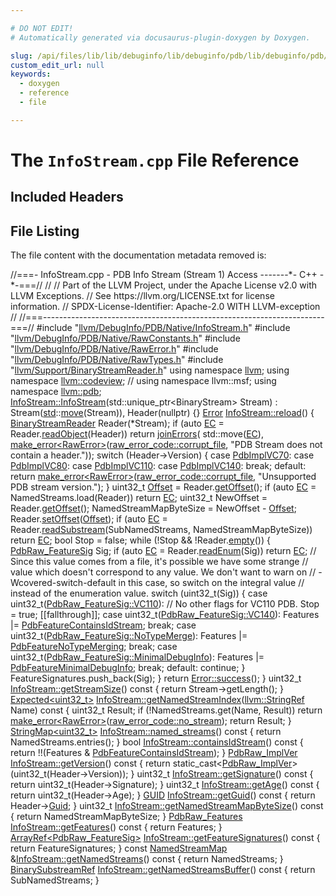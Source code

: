 ```yaml
---

# DO NOT EDIT!
# Automatically generated via docusaurus-plugin-doxygen by Doxygen.

slug: /api/files/lib/lib/debuginfo/lib/debuginfo/pdb/lib/debuginfo/pdb/native/infostream-cpp
custom_edit_url: null
keywords:
  - doxygen
  - reference
  - file

---
```





# The `InfoStream.cpp` File Reference

<DoxygenPage pluginConfig={pluginConfig}>



## Included Headers

<IncludesList>
<IncludesListItem
  filePath="llvm/DebugInfo/PDB/Native/InfoStream.h"
  permalink="/docs/api/files/include/include/llvm/include/llvm/debuginfo/include/llvm/debuginfo/pdb/include/llvm/debuginfo/pdb/native/infostream-h"
  isLocal="true" />
<IncludesListItem
  filePath="llvm/DebugInfo/PDB/Native/RawConstants.h"
  permalink="/docs/api/files/include/include/llvm/include/llvm/debuginfo/include/llvm/debuginfo/pdb/include/llvm/debuginfo/pdb/native/rawconstants-h"
  isLocal="true" />
<IncludesListItem
  filePath="llvm/DebugInfo/PDB/Native/RawError.h"
  permalink="/docs/api/files/include/include/llvm/include/llvm/debuginfo/include/llvm/debuginfo/pdb/include/llvm/debuginfo/pdb/native/rawerror-h"
  isLocal="true" />
<IncludesListItem
  filePath="llvm/DebugInfo/PDB/Native/RawTypes.h"
  permalink="/docs/api/files/include/include/llvm/include/llvm/debuginfo/include/llvm/debuginfo/pdb/include/llvm/debuginfo/pdb/native/rawtypes-h"
  isLocal="true" />
<IncludesListItem
  filePath="llvm/Support/BinaryStreamReader.h"
  permalink="/docs/api/files/include/include/llvm/include/llvm/support/binarystreamreader-h"
  isLocal="true" />
</IncludesList>


## File Listing

The file content with the documentation metadata removed is:

<ProgramListing>

<Link id="l00001" /><CodeLine lineNumber="1"><Highlight kind="comment">//===- InfoStream.cpp - PDB Info Stream (Stream 1) Access -------&#42;- C++ -&#42;-===//</Highlight><Highlight kind="normal"></Highlight></CodeLine>
<Link id="l00002" /><CodeLine lineNumber="2"><Highlight kind="normal"></Highlight><Highlight kind="comment">//</Highlight><Highlight kind="normal"></Highlight></CodeLine>
<Link id="l00003" /><CodeLine lineNumber="3"><Highlight kind="normal"></Highlight><Highlight kind="comment">// Part of the LLVM Project, under the Apache License v2.0 with LLVM Exceptions.</Highlight><Highlight kind="normal"></Highlight></CodeLine>
<Link id="l00004" /><CodeLine lineNumber="4"><Highlight kind="normal"></Highlight><Highlight kind="comment">// See https://llvm.org/LICENSE.txt for license information.</Highlight><Highlight kind="normal"></Highlight></CodeLine>
<Link id="l00005" /><CodeLine lineNumber="5"><Highlight kind="normal"></Highlight><Highlight kind="comment">// SPDX-License-Identifier: Apache-2.0 WITH LLVM-exception</Highlight><Highlight kind="normal"></Highlight></CodeLine>
<Link id="l00006" /><CodeLine lineNumber="6"><Highlight kind="normal"></Highlight><Highlight kind="comment">//</Highlight><Highlight kind="normal"></Highlight></CodeLine>
<Link id="l00007" /><CodeLine lineNumber="7"><Highlight kind="normal"></Highlight><Highlight kind="comment">//===----------------------------------------------------------------------===//</Highlight><Highlight kind="normal"></Highlight></CodeLine>
<Link id="l00008" /><CodeLine lineNumber="8"><Highlight kind="normal"></Highlight></CodeLine>
<Link id="l00009" /><CodeLine lineNumber="9"><Highlight kind="normal"></Highlight><Highlight kind="preprocessor">#include &quot;<a href="/docs/api/files/include/include/llvm/include/llvm/debuginfo/include/llvm/debuginfo/pdb/include/llvm/debuginfo/pdb/native/infostream-h">llvm/DebugInfo/PDB/Native/InfoStream.h</a>&quot;</Highlight><Highlight kind="normal"></Highlight></CodeLine>
<Link id="l00010" /><CodeLine lineNumber="10"><Highlight kind="normal"></Highlight><Highlight kind="preprocessor">#include &quot;<a href="/docs/api/files/include/include/llvm/include/llvm/debuginfo/include/llvm/debuginfo/pdb/include/llvm/debuginfo/pdb/native/rawconstants-h">llvm/DebugInfo/PDB/Native/RawConstants.h</a>&quot;</Highlight><Highlight kind="normal"></Highlight></CodeLine>
<Link id="l00011" /><CodeLine lineNumber="11"><Highlight kind="normal"></Highlight><Highlight kind="preprocessor">#include &quot;<a href="/docs/api/files/include/include/llvm/include/llvm/debuginfo/include/llvm/debuginfo/pdb/include/llvm/debuginfo/pdb/native/rawerror-h">llvm/DebugInfo/PDB/Native/RawError.h</a>&quot;</Highlight><Highlight kind="normal"></Highlight></CodeLine>
<Link id="l00012" /><CodeLine lineNumber="12"><Highlight kind="normal"></Highlight><Highlight kind="preprocessor">#include &quot;<a href="/docs/api/files/include/include/llvm/include/llvm/debuginfo/include/llvm/debuginfo/pdb/include/llvm/debuginfo/pdb/native/rawtypes-h">llvm/DebugInfo/PDB/Native/RawTypes.h</a>&quot;</Highlight><Highlight kind="normal"></Highlight></CodeLine>
<Link id="l00013" /><CodeLine lineNumber="13"><Highlight kind="normal"></Highlight><Highlight kind="preprocessor">#include &quot;<a href="/docs/api/files/include/include/llvm/include/llvm/support/binarystreamreader-h">llvm/Support/BinaryStreamReader.h</a>&quot;</Highlight><Highlight kind="normal"></Highlight></CodeLine>
<Link id="l00014" /><CodeLine lineNumber="14"><Highlight kind="normal"></Highlight></CodeLine>
<Link id="l00015" /><CodeLine lineNumber="15"><Highlight kind="normal"></Highlight><Highlight kind="keyword">using namespace </Highlight><Highlight kind="normal"><a href="/docs/api/namespaces/llvm">llvm</a>;</Highlight></CodeLine>
<Link id="l00016" /><CodeLine lineNumber="16"><Highlight kind="normal"></Highlight><Highlight kind="keyword">using namespace </Highlight><Highlight kind="normal"><a href="/docs/api/namespaces/llvm/codeview">llvm::codeview</a>;</Highlight></CodeLine>
<Link id="l00017" /><CodeLine lineNumber="17"><Highlight kind="normal"></Highlight><Highlight kind="comment">// using namespace llvm::msf;</Highlight><Highlight kind="normal"></Highlight></CodeLine>
<Link id="l00018" /><CodeLine lineNumber="18"><Highlight kind="normal"></Highlight><Highlight kind="keyword">using namespace </Highlight><Highlight kind="normal"><a href="/docs/api/namespaces/llvm/pdb">llvm::pdb</a>;</Highlight></CodeLine>
<Link id="l00019" /><CodeLine lineNumber="19"><Highlight kind="normal"></Highlight></CodeLine>
<Link id="l00020" /><CodeLine lineNumber="20" lineLink="/docs/api/classes/llvm/pdb/infostream/#aa7a8d2b43c9981cf2dfc6b0cb58de119"><Highlight kind="normal"><a href="/docs/api/classes/llvm/pdb/infostream/#aa7a8d2b43c9981cf2dfc6b0cb58de119">InfoStream::InfoStream</a>(std::unique&#95;ptr&lt;BinaryStream&gt; Stream)</Highlight></CodeLine>
<Link id="l00021" /><CodeLine lineNumber="21"><Highlight kind="normal">    : Stream(<a href="/docs/api/namespaces/std">std</a>::<a href="/docs/api/namespaces/llvm/#abfc9c7ecf70f66901e439f7c04ef3dbb">move</a>(Stream)), Header(nullptr) &#123;&#125;</Highlight></CodeLine>
<Link id="l00022" /><CodeLine lineNumber="22"><Highlight kind="normal"></Highlight></CodeLine>
<Link id="l00023" /><CodeLine lineNumber="23" lineLink="/docs/api/classes/llvm/pdb/infostream/#a8061dd23eb1daa95b6fca9bf53dad3a5"><Highlight kind="normal"><a href="/docs/api/classes/llvm/error">Error</a> <a href="/docs/api/classes/llvm/pdb/infostream/#a8061dd23eb1daa95b6fca9bf53dad3a5">InfoStream::reload</a>() &#123;</Highlight></CodeLine>
<Link id="l00024" /><CodeLine lineNumber="24"><Highlight kind="normal">  <a href="/docs/api/classes/llvm/binarystreamreader">BinaryStreamReader</a> Reader(&#42;Stream);</Highlight></CodeLine>
<Link id="l00025" /><CodeLine lineNumber="25"><Highlight kind="normal"></Highlight></CodeLine>
<Link id="l00026" /><CodeLine lineNumber="26"><Highlight kind="normal">  </Highlight><Highlight kind="keywordflow">if</Highlight><Highlight kind="normal"> (</Highlight><Highlight kind="keyword">auto</Highlight><Highlight kind="normal"> <a href="/docs/api/namespaces/llvm/codeview/#a2e1cbb0e2bd7a35ed99c31853dc45374a3fd6b696867d70225deda7868308679b">EC</a> = Reader.<a href="/docs/api/classes/llvm/binarystreamreader/#a07e25e055f92f545f94821c4a3cbded8">readObject</a>(Header))</Highlight></CodeLine>
<Link id="l00027" /><CodeLine lineNumber="27"><Highlight kind="normal">    </Highlight><Highlight kind="keywordflow">return</Highlight><Highlight kind="normal"> <a href="/docs/api/namespaces/llvm/#a71210b99d2ef87236d8505c1771a7ab1">joinErrors</a>(</Highlight></CodeLine>
<Link id="l00028" /><CodeLine lineNumber="28"><Highlight kind="normal">        std::move(<a href="/docs/api/namespaces/llvm/codeview/#a2e1cbb0e2bd7a35ed99c31853dc45374a3fd6b696867d70225deda7868308679b">EC</a>),</Highlight></CodeLine>
<Link id="l00029" /><CodeLine lineNumber="29"><Highlight kind="normal">        <a href="/docs/api/namespaces/llvm/#a9999bd897fc8a1648bd69b36fee2d357">make&#95;error&lt;RawError&gt;</a>(<a href="/docs/api/namespaces/llvm/pdb/#a573bcbbea76b4d72b33de1e392cc14aea8c4fdeb9f0256322a364cd1347a6ffd6">raw&#95;error&#95;code::corrupt&#95;file</a>,</Highlight></CodeLine>
<Link id="l00030" /><CodeLine lineNumber="30"><Highlight kind="normal">                             </Highlight><Highlight kind="stringliteral">&quot;PDB Stream does not contain a header.&quot;</Highlight><Highlight kind="normal">));</Highlight></CodeLine>
<Link id="l00031" /><CodeLine lineNumber="31"><Highlight kind="normal"></Highlight></CodeLine>
<Link id="l00032" /><CodeLine lineNumber="32"><Highlight kind="normal">  </Highlight><Highlight kind="keywordflow">switch</Highlight><Highlight kind="normal"> (Header-&gt;Version) &#123;</Highlight></CodeLine>
<Link id="l00033" /><CodeLine lineNumber="33"><Highlight kind="normal">  </Highlight><Highlight kind="keywordflow">case</Highlight><Highlight kind="normal"> <a href="/docs/api/namespaces/llvm/pdb/#ad17ec0f543b59c53c2661bea8c3b927ea0100542a7c938adb43d4b979331bbcb5">PdbImplVC70</a>:</Highlight></CodeLine>
<Link id="l00034" /><CodeLine lineNumber="34"><Highlight kind="normal">  </Highlight><Highlight kind="keywordflow">case</Highlight><Highlight kind="normal"> <a href="/docs/api/namespaces/llvm/pdb/#ad17ec0f543b59c53c2661bea8c3b927eae331f6be7b6e4078f194ae15dac03f51">PdbImplVC80</a>:</Highlight></CodeLine>
<Link id="l00035" /><CodeLine lineNumber="35"><Highlight kind="normal">  </Highlight><Highlight kind="keywordflow">case</Highlight><Highlight kind="normal"> <a href="/docs/api/namespaces/llvm/pdb/#ad17ec0f543b59c53c2661bea8c3b927eafcbe56d20b3e5fd6ca2844aba0ef00bb">PdbImplVC110</a>:</Highlight></CodeLine>
<Link id="l00036" /><CodeLine lineNumber="36"><Highlight kind="normal">  </Highlight><Highlight kind="keywordflow">case</Highlight><Highlight kind="normal"> <a href="/docs/api/namespaces/llvm/pdb/#ad17ec0f543b59c53c2661bea8c3b927eaa177009c6d59129a5c452042096ccf25">PdbImplVC140</a>:</Highlight></CodeLine>
<Link id="l00037" /><CodeLine lineNumber="37"><Highlight kind="normal">    </Highlight><Highlight kind="keywordflow">break</Highlight><Highlight kind="normal">;</Highlight></CodeLine>
<Link id="l00038" /><CodeLine lineNumber="38"><Highlight kind="normal">  </Highlight><Highlight kind="keywordflow">default</Highlight><Highlight kind="normal">:</Highlight></CodeLine>
<Link id="l00039" /><CodeLine lineNumber="39"><Highlight kind="normal">    </Highlight><Highlight kind="keywordflow">return</Highlight><Highlight kind="normal"> <a href="/docs/api/namespaces/llvm/#a9999bd897fc8a1648bd69b36fee2d357">make&#95;error&lt;RawError&gt;</a>(<a href="/docs/api/namespaces/llvm/pdb/#a573bcbbea76b4d72b33de1e392cc14aea8c4fdeb9f0256322a364cd1347a6ffd6">raw&#95;error&#95;code::corrupt&#95;file</a>,</Highlight></CodeLine>
<Link id="l00040" /><CodeLine lineNumber="40"><Highlight kind="normal">                                </Highlight><Highlight kind="stringliteral">&quot;Unsupported PDB stream version.&quot;</Highlight><Highlight kind="normal">);</Highlight></CodeLine>
<Link id="l00041" /><CodeLine lineNumber="41"><Highlight kind="normal">  &#125;</Highlight></CodeLine>
<Link id="l00042" /><CodeLine lineNumber="42"><Highlight kind="normal"></Highlight></CodeLine>
<Link id="l00043" /><CodeLine lineNumber="43"><Highlight kind="normal">  uint32&#95;t <a href="/docs/api/namespaces/llvm/pdb/#ac10322dc19a928c2dbb83ec9689dc23cadfd0a82c4bf37b1e90b690a22a20692e">Offset</a> = Reader.<a href="/docs/api/classes/llvm/binarystreamreader/#aa132a8414842bf6ee8325fb27fc531f1">getOffset</a>();</Highlight></CodeLine>
<Link id="l00044" /><CodeLine lineNumber="44"><Highlight kind="normal">  </Highlight><Highlight kind="keywordflow">if</Highlight><Highlight kind="normal"> (</Highlight><Highlight kind="keyword">auto</Highlight><Highlight kind="normal"> <a href="/docs/api/namespaces/llvm/codeview/#a2e1cbb0e2bd7a35ed99c31853dc45374a3fd6b696867d70225deda7868308679b">EC</a> = NamedStreams.load(Reader))</Highlight></CodeLine>
<Link id="l00045" /><CodeLine lineNumber="45"><Highlight kind="normal">    </Highlight><Highlight kind="keywordflow">return</Highlight><Highlight kind="normal"> <a href="/docs/api/namespaces/llvm/codeview/#a2e1cbb0e2bd7a35ed99c31853dc45374a3fd6b696867d70225deda7868308679b">EC</a>;</Highlight></CodeLine>
<Link id="l00046" /><CodeLine lineNumber="46"><Highlight kind="normal">  uint32&#95;t NewOffset = Reader.<a href="/docs/api/classes/llvm/binarystreamreader/#aa132a8414842bf6ee8325fb27fc531f1">getOffset</a>();</Highlight></CodeLine>
<Link id="l00047" /><CodeLine lineNumber="47"><Highlight kind="normal">  NamedStreamMapByteSize = NewOffset - <a href="/docs/api/namespaces/llvm/pdb/#ac10322dc19a928c2dbb83ec9689dc23cadfd0a82c4bf37b1e90b690a22a20692e">Offset</a>;</Highlight></CodeLine>
<Link id="l00048" /><CodeLine lineNumber="48"><Highlight kind="normal"></Highlight></CodeLine>
<Link id="l00049" /><CodeLine lineNumber="49"><Highlight kind="normal">  Reader.<a href="/docs/api/classes/llvm/binarystreamreader/#ab56b001a0bd245c9e73972be0ac5d593">setOffset</a>(<a href="/docs/api/namespaces/llvm/pdb/#ac10322dc19a928c2dbb83ec9689dc23cadfd0a82c4bf37b1e90b690a22a20692e">Offset</a>);</Highlight></CodeLine>
<Link id="l00050" /><CodeLine lineNumber="50"><Highlight kind="normal">  </Highlight><Highlight kind="keywordflow">if</Highlight><Highlight kind="normal"> (</Highlight><Highlight kind="keyword">auto</Highlight><Highlight kind="normal"> <a href="/docs/api/namespaces/llvm/codeview/#a2e1cbb0e2bd7a35ed99c31853dc45374a3fd6b696867d70225deda7868308679b">EC</a> = Reader.<a href="/docs/api/classes/llvm/binarystreamreader/#a520983e8f7f744a446b4b6501d6ccb03">readSubstream</a>(SubNamedStreams, NamedStreamMapByteSize))</Highlight></CodeLine>
<Link id="l00051" /><CodeLine lineNumber="51"><Highlight kind="normal">    </Highlight><Highlight kind="keywordflow">return</Highlight><Highlight kind="normal"> <a href="/docs/api/namespaces/llvm/codeview/#a2e1cbb0e2bd7a35ed99c31853dc45374a3fd6b696867d70225deda7868308679b">EC</a>;</Highlight></CodeLine>
<Link id="l00052" /><CodeLine lineNumber="52"><Highlight kind="normal"></Highlight></CodeLine>
<Link id="l00053" /><CodeLine lineNumber="53"><Highlight kind="normal">  </Highlight><Highlight kind="keywordtype">bool</Highlight><Highlight kind="normal"> Stop = </Highlight><Highlight kind="keyword">false</Highlight><Highlight kind="normal">;</Highlight></CodeLine>
<Link id="l00054" /><CodeLine lineNumber="54"><Highlight kind="normal">  </Highlight><Highlight kind="keywordflow">while</Highlight><Highlight kind="normal"> (!Stop &amp;&amp; !Reader.<a href="/docs/api/classes/llvm/binarystreamreader/#a85689faff97c850c60750cc7c365dba2">empty</a>()) &#123;</Highlight></CodeLine>
<Link id="l00055" /><CodeLine lineNumber="55"><Highlight kind="normal">    <a href="/docs/api/namespaces/llvm/pdb/#a86e0553e34d25c1eba47da3234b144f7">PdbRaw&#95;FeatureSig</a> Sig;</Highlight></CodeLine>
<Link id="l00056" /><CodeLine lineNumber="56"><Highlight kind="normal">    </Highlight><Highlight kind="keywordflow">if</Highlight><Highlight kind="normal"> (</Highlight><Highlight kind="keyword">auto</Highlight><Highlight kind="normal"> <a href="/docs/api/namespaces/llvm/codeview/#a2e1cbb0e2bd7a35ed99c31853dc45374a3fd6b696867d70225deda7868308679b">EC</a> = Reader.<a href="/docs/api/classes/llvm/binarystreamreader/#a6a4349bd091677944d67764f80b6fbe0">readEnum</a>(Sig))</Highlight></CodeLine>
<Link id="l00057" /><CodeLine lineNumber="57"><Highlight kind="normal">      </Highlight><Highlight kind="keywordflow">return</Highlight><Highlight kind="normal"> <a href="/docs/api/namespaces/llvm/codeview/#a2e1cbb0e2bd7a35ed99c31853dc45374a3fd6b696867d70225deda7868308679b">EC</a>;</Highlight></CodeLine>
<Link id="l00058" /><CodeLine lineNumber="58"><Highlight kind="normal">    </Highlight><Highlight kind="comment">// Since this value comes from a file, it&#39;s possible we have some strange</Highlight><Highlight kind="normal"></Highlight></CodeLine>
<Link id="l00059" /><CodeLine lineNumber="59"><Highlight kind="normal">    </Highlight><Highlight kind="comment">// value which doesn&#39;t correspond to any value.  We don&#39;t want to warn on</Highlight><Highlight kind="normal"></Highlight></CodeLine>
<Link id="l00060" /><CodeLine lineNumber="60"><Highlight kind="normal">    </Highlight><Highlight kind="comment">// -Wcovered-switch-default in this case, so switch on the integral value</Highlight><Highlight kind="normal"></Highlight></CodeLine>
<Link id="l00061" /><CodeLine lineNumber="61"><Highlight kind="normal">    </Highlight><Highlight kind="comment">// instead of the enumeration value.</Highlight><Highlight kind="normal"></Highlight></CodeLine>
<Link id="l00062" /><CodeLine lineNumber="62"><Highlight kind="normal">    </Highlight><Highlight kind="keywordflow">switch</Highlight><Highlight kind="normal"> (uint32&#95;t(Sig)) &#123;</Highlight></CodeLine>
<Link id="l00063" /><CodeLine lineNumber="63"><Highlight kind="normal">    </Highlight><Highlight kind="keywordflow">case</Highlight><Highlight kind="normal"> uint32&#95;t(<a href="/docs/api/namespaces/llvm/pdb/#a86e0553e34d25c1eba47da3234b144f7a8a67e6b6705f4a011838a8242242e35f">PdbRaw&#95;FeatureSig::VC110</a>):</Highlight></CodeLine>
<Link id="l00064" /><CodeLine lineNumber="64"><Highlight kind="normal">      </Highlight><Highlight kind="comment">// No other flags for VC110 PDB.</Highlight><Highlight kind="normal"></Highlight></CodeLine>
<Link id="l00065" /><CodeLine lineNumber="65"><Highlight kind="normal">      Stop = </Highlight><Highlight kind="keyword">true</Highlight><Highlight kind="normal">;</Highlight></CodeLine>
<Link id="l00066" /><CodeLine lineNumber="66"><Highlight kind="normal">      &#91;&#91;fallthrough&#93;&#93;;</Highlight></CodeLine>
<Link id="l00067" /><CodeLine lineNumber="67"><Highlight kind="normal">    </Highlight><Highlight kind="keywordflow">case</Highlight><Highlight kind="normal"> uint32&#95;t(<a href="/docs/api/namespaces/llvm/pdb/#a86e0553e34d25c1eba47da3234b144f7a090d36009ce4ca0698bae2c1abba7be9">PdbRaw&#95;FeatureSig::VC140</a>):</Highlight></CodeLine>
<Link id="l00068" /><CodeLine lineNumber="68"><Highlight kind="normal">      Features |= <a href="/docs/api/namespaces/llvm/pdb/#a731e4835a2b752a938539925fcb0e1b9afbfc37c08fe887d54debc46ca8da1f48">PdbFeatureContainsIdStream</a>;</Highlight></CodeLine>
<Link id="l00069" /><CodeLine lineNumber="69"><Highlight kind="normal">      </Highlight><Highlight kind="keywordflow">break</Highlight><Highlight kind="normal">;</Highlight></CodeLine>
<Link id="l00070" /><CodeLine lineNumber="70"><Highlight kind="normal">    </Highlight><Highlight kind="keywordflow">case</Highlight><Highlight kind="normal"> uint32&#95;t(<a href="/docs/api/namespaces/llvm/pdb/#a86e0553e34d25c1eba47da3234b144f7ae4236c942ccac2d6cbb6fdb330d5a67d">PdbRaw&#95;FeatureSig::NoTypeMerge</a>):</Highlight></CodeLine>
<Link id="l00071" /><CodeLine lineNumber="71"><Highlight kind="normal">      Features |= <a href="/docs/api/namespaces/llvm/pdb/#a731e4835a2b752a938539925fcb0e1b9a90c22b2f525ea871e1e7e2c081ff6609">PdbFeatureNoTypeMerging</a>;</Highlight></CodeLine>
<Link id="l00072" /><CodeLine lineNumber="72"><Highlight kind="normal">      </Highlight><Highlight kind="keywordflow">break</Highlight><Highlight kind="normal">;</Highlight></CodeLine>
<Link id="l00073" /><CodeLine lineNumber="73"><Highlight kind="normal">    </Highlight><Highlight kind="keywordflow">case</Highlight><Highlight kind="normal"> uint32&#95;t(<a href="/docs/api/namespaces/llvm/pdb/#a86e0553e34d25c1eba47da3234b144f7ac04233006ecdd96147cf1c91ef59a36a">PdbRaw&#95;FeatureSig::MinimalDebugInfo</a>):</Highlight></CodeLine>
<Link id="l00074" /><CodeLine lineNumber="74"><Highlight kind="normal">      Features |= <a href="/docs/api/namespaces/llvm/pdb/#a731e4835a2b752a938539925fcb0e1b9a5bbdcc60da267e84d84622f76b4f201d">PdbFeatureMinimalDebugInfo</a>;</Highlight></CodeLine>
<Link id="l00075" /><CodeLine lineNumber="75"><Highlight kind="normal">      </Highlight><Highlight kind="keywordflow">break</Highlight><Highlight kind="normal">;</Highlight></CodeLine>
<Link id="l00076" /><CodeLine lineNumber="76"><Highlight kind="normal">    </Highlight><Highlight kind="keywordflow">default</Highlight><Highlight kind="normal">:</Highlight></CodeLine>
<Link id="l00077" /><CodeLine lineNumber="77"><Highlight kind="normal">      </Highlight><Highlight kind="keywordflow">continue</Highlight><Highlight kind="normal">;</Highlight></CodeLine>
<Link id="l00078" /><CodeLine lineNumber="78"><Highlight kind="normal">    &#125;</Highlight></CodeLine>
<Link id="l00079" /><CodeLine lineNumber="79"><Highlight kind="normal">    FeatureSignatures.push&#95;back(Sig);</Highlight></CodeLine>
<Link id="l00080" /><CodeLine lineNumber="80"><Highlight kind="normal">  &#125;</Highlight></CodeLine>
<Link id="l00081" /><CodeLine lineNumber="81"><Highlight kind="normal">  </Highlight><Highlight kind="keywordflow">return</Highlight><Highlight kind="normal"> <a href="/docs/api/classes/llvm/error/#a4dfd0813c3d0e0a30439b5a3e9196b59">Error::success</a>();</Highlight></CodeLine>
<Link id="l00082" /><CodeLine lineNumber="82"><Highlight kind="normal">&#125;</Highlight></CodeLine>
<Link id="l00083" /><CodeLine lineNumber="83"><Highlight kind="normal"></Highlight></CodeLine>
<Link id="l00084" /><CodeLine lineNumber="84" lineLink="/docs/api/classes/llvm/pdb/infostream/#a979d9b45c95be9e83a85b9b45348f64a"><Highlight kind="normal">uint32&#95;t <a href="/docs/api/classes/llvm/pdb/infostream/#a979d9b45c95be9e83a85b9b45348f64a">InfoStream::getStreamSize</a>()</Highlight><Highlight kind="keyword"> const </Highlight><Highlight kind="normal">&#123; </Highlight><Highlight kind="keywordflow">return</Highlight><Highlight kind="normal"> Stream-&gt;getLength(); &#125;</Highlight></CodeLine>
<Link id="l00085" /><CodeLine lineNumber="85"><Highlight kind="normal"></Highlight></CodeLine>
<Link id="l00086" /><CodeLine lineNumber="86" lineLink="/docs/api/classes/llvm/pdb/infostream/#a3b3736e1c60ef1ec526cc0c3ebe907f3"><Highlight kind="normal"><a href="/docs/api/classes/llvm/expected">Expected&lt;uint32&#95;t&gt;</a> <a href="/docs/api/classes/llvm/pdb/infostream/#a3b3736e1c60ef1ec526cc0c3ebe907f3">InfoStream::getNamedStreamIndex</a>(<a href="/docs/api/classes/llvm/stringref">llvm::StringRef</a> Name)</Highlight><Highlight kind="keyword"> const </Highlight><Highlight kind="normal">&#123;</Highlight></CodeLine>
<Link id="l00087" /><CodeLine lineNumber="87"><Highlight kind="normal">  uint32&#95;t Result;</Highlight></CodeLine>
<Link id="l00088" /><CodeLine lineNumber="88"><Highlight kind="normal">  </Highlight><Highlight kind="keywordflow">if</Highlight><Highlight kind="normal"> (!NamedStreams.get(Name, Result))</Highlight></CodeLine>
<Link id="l00089" /><CodeLine lineNumber="89"><Highlight kind="normal">    </Highlight><Highlight kind="keywordflow">return</Highlight><Highlight kind="normal"> <a href="/docs/api/namespaces/llvm/#a9999bd897fc8a1648bd69b36fee2d357">make&#95;error&lt;RawError&gt;</a>(<a href="/docs/api/namespaces/llvm/pdb/#a573bcbbea76b4d72b33de1e392cc14aea881999a844c0bb1ee62b8bd1b29e60bb">raw&#95;error&#95;code::no&#95;stream</a>);</Highlight></CodeLine>
<Link id="l00090" /><CodeLine lineNumber="90"><Highlight kind="normal">  </Highlight><Highlight kind="keywordflow">return</Highlight><Highlight kind="normal"> Result;</Highlight></CodeLine>
<Link id="l00091" /><CodeLine lineNumber="91"><Highlight kind="normal">&#125;</Highlight></CodeLine>
<Link id="l00092" /><CodeLine lineNumber="92"><Highlight kind="normal"></Highlight></CodeLine>
<Link id="l00093" /><CodeLine lineNumber="93" lineLink="/docs/api/classes/llvm/pdb/infostream/#ada7b9b28c16feb0ff844e9bd119c8ff6"><Highlight kind="normal"><a href="/docs/api/classes/llvm/stringmap">StringMap&lt;uint32&#95;t&gt;</a> <a href="/docs/api/classes/llvm/pdb/infostream/#ada7b9b28c16feb0ff844e9bd119c8ff6">InfoStream::named&#95;streams</a>()</Highlight><Highlight kind="keyword"> const </Highlight><Highlight kind="normal">&#123;</Highlight></CodeLine>
<Link id="l00094" /><CodeLine lineNumber="94"><Highlight kind="normal">  </Highlight><Highlight kind="keywordflow">return</Highlight><Highlight kind="normal"> NamedStreams.entries();</Highlight></CodeLine>
<Link id="l00095" /><CodeLine lineNumber="95"><Highlight kind="normal">&#125;</Highlight></CodeLine>
<Link id="l00096" /><CodeLine lineNumber="96"><Highlight kind="normal"></Highlight></CodeLine>
<Link id="l00097" /><CodeLine lineNumber="97" lineLink="/docs/api/classes/llvm/pdb/infostream/#ac5c4e2e4cc5de604553e9fa9afe8d5ab"><Highlight kind="normal"></Highlight><Highlight kind="keywordtype">bool</Highlight><Highlight kind="normal"> <a href="/docs/api/classes/llvm/pdb/infostream/#ac5c4e2e4cc5de604553e9fa9afe8d5ab">InfoStream::containsIdStream</a>()</Highlight><Highlight kind="keyword"> const </Highlight><Highlight kind="normal">&#123;</Highlight></CodeLine>
<Link id="l00098" /><CodeLine lineNumber="98"><Highlight kind="normal">  </Highlight><Highlight kind="keywordflow">return</Highlight><Highlight kind="normal"> !!(Features &amp; <a href="/docs/api/namespaces/llvm/pdb/#a731e4835a2b752a938539925fcb0e1b9afbfc37c08fe887d54debc46ca8da1f48">PdbFeatureContainsIdStream</a>);</Highlight></CodeLine>
<Link id="l00099" /><CodeLine lineNumber="99"><Highlight kind="normal">&#125;</Highlight></CodeLine>
<Link id="l00100" /><CodeLine lineNumber="100"><Highlight kind="normal"></Highlight></CodeLine>
<Link id="l00101" /><CodeLine lineNumber="101" lineLink="/docs/api/classes/llvm/pdb/infostream/#add6cd1bf38c9858b9d194bd1d437ef1c"><Highlight kind="normal"><a href="/docs/api/namespaces/llvm/pdb/#ad17ec0f543b59c53c2661bea8c3b927e">PdbRaw&#95;ImplVer</a> <a href="/docs/api/classes/llvm/pdb/infostream/#add6cd1bf38c9858b9d194bd1d437ef1c">InfoStream::getVersion</a>()</Highlight><Highlight kind="keyword"> const </Highlight><Highlight kind="normal">&#123;</Highlight></CodeLine>
<Link id="l00102" /><CodeLine lineNumber="102"><Highlight kind="normal">  </Highlight><Highlight kind="keywordflow">return</Highlight><Highlight kind="normal"> </Highlight><Highlight kind="keyword">static&#95;cast&lt;</Highlight><Highlight kind="normal"><a href="/docs/api/namespaces/llvm/pdb/#ad17ec0f543b59c53c2661bea8c3b927e">PdbRaw&#95;ImplVer</a></Highlight><Highlight kind="keyword">&gt;</Highlight><Highlight kind="normal">(uint32&#95;t(Header-&gt;Version));</Highlight></CodeLine>
<Link id="l00103" /><CodeLine lineNumber="103"><Highlight kind="normal">&#125;</Highlight></CodeLine>
<Link id="l00104" /><CodeLine lineNumber="104"><Highlight kind="normal"></Highlight></CodeLine>
<Link id="l00105" /><CodeLine lineNumber="105" lineLink="/docs/api/classes/llvm/pdb/infostream/#af6ab39347be7115e7a6b32bd8cb3b131"><Highlight kind="normal">uint32&#95;t <a href="/docs/api/classes/llvm/pdb/infostream/#af6ab39347be7115e7a6b32bd8cb3b131">InfoStream::getSignature</a>()</Highlight><Highlight kind="keyword"> const </Highlight><Highlight kind="normal">&#123;</Highlight></CodeLine>
<Link id="l00106" /><CodeLine lineNumber="106"><Highlight kind="normal">  </Highlight><Highlight kind="keywordflow">return</Highlight><Highlight kind="normal"> uint32&#95;t(Header-&gt;Signature);</Highlight></CodeLine>
<Link id="l00107" /><CodeLine lineNumber="107"><Highlight kind="normal">&#125;</Highlight></CodeLine>
<Link id="l00108" /><CodeLine lineNumber="108"><Highlight kind="normal"></Highlight></CodeLine>
<Link id="l00109" /><CodeLine lineNumber="109" lineLink="/docs/api/classes/llvm/pdb/infostream/#ad1666f7d3579e63b7f61a24ed890dff9"><Highlight kind="normal">uint32&#95;t <a href="/docs/api/classes/llvm/pdb/infostream/#ad1666f7d3579e63b7f61a24ed890dff9">InfoStream::getAge</a>()</Highlight><Highlight kind="keyword"> const </Highlight><Highlight kind="normal">&#123; </Highlight><Highlight kind="keywordflow">return</Highlight><Highlight kind="normal"> uint32&#95;t(Header-&gt;Age); &#125;</Highlight></CodeLine>
<Link id="l00110" /><CodeLine lineNumber="110"><Highlight kind="normal"></Highlight></CodeLine>
<Link id="l00111" /><CodeLine lineNumber="111" lineLink="/docs/api/classes/llvm/pdb/infostream/#a215c9258f8499d85fb4655287822194f"><Highlight kind="normal"><a href="/docs/api/structs/llvm/codeview/guid">GUID</a> <a href="/docs/api/classes/llvm/pdb/infostream/#a215c9258f8499d85fb4655287822194f">InfoStream::getGuid</a>()</Highlight><Highlight kind="keyword"> const </Highlight><Highlight kind="normal">&#123; </Highlight><Highlight kind="keywordflow">return</Highlight><Highlight kind="normal"> Header-&gt;<a href="/docs/api/structs/llvm/codeview/guid/#a3f8c8ef2f399797cb0193401350c1409">Guid</a>; &#125;</Highlight></CodeLine>
<Link id="l00112" /><CodeLine lineNumber="112"><Highlight kind="normal"></Highlight></CodeLine>
<Link id="l00113" /><CodeLine lineNumber="113" lineLink="/docs/api/classes/llvm/pdb/infostream/#adc5f56fdf2dcd80a15e2eb1a5efc3422"><Highlight kind="normal">uint32&#95;t <a href="/docs/api/classes/llvm/pdb/infostream/#adc5f56fdf2dcd80a15e2eb1a5efc3422">InfoStream::getNamedStreamMapByteSize</a>()</Highlight><Highlight kind="keyword"> const </Highlight><Highlight kind="normal">&#123;</Highlight></CodeLine>
<Link id="l00114" /><CodeLine lineNumber="114"><Highlight kind="normal">  </Highlight><Highlight kind="keywordflow">return</Highlight><Highlight kind="normal"> NamedStreamMapByteSize;</Highlight></CodeLine>
<Link id="l00115" /><CodeLine lineNumber="115"><Highlight kind="normal">&#125;</Highlight></CodeLine>
<Link id="l00116" /><CodeLine lineNumber="116"><Highlight kind="normal"></Highlight></CodeLine>
<Link id="l00117" /><CodeLine lineNumber="117" lineLink="/docs/api/classes/llvm/pdb/infostream/#aaf59022d793e257b64d744cf63645762"><Highlight kind="normal"><a href="/docs/api/namespaces/llvm/pdb/#a731e4835a2b752a938539925fcb0e1b9">PdbRaw&#95;Features</a> <a href="/docs/api/classes/llvm/pdb/infostream/#aaf59022d793e257b64d744cf63645762">InfoStream::getFeatures</a>()</Highlight><Highlight kind="keyword"> const </Highlight><Highlight kind="normal">&#123; </Highlight><Highlight kind="keywordflow">return</Highlight><Highlight kind="normal"> Features; &#125;</Highlight></CodeLine>
<Link id="l00118" /><CodeLine lineNumber="118"><Highlight kind="normal"></Highlight></CodeLine>
<Link id="l00119" /><CodeLine lineNumber="119" lineLink="/docs/api/classes/llvm/pdb/infostream/#a7c5cab674be61641fabfbdebcd046050"><Highlight kind="normal"><a href="/docs/api/classes/llvm/arrayref">ArrayRef&lt;PdbRaw&#95;FeatureSig&gt;</a> <a href="/docs/api/classes/llvm/pdb/infostream/#a7c5cab674be61641fabfbdebcd046050">InfoStream::getFeatureSignatures</a>()</Highlight><Highlight kind="keyword"> const </Highlight><Highlight kind="normal">&#123;</Highlight></CodeLine>
<Link id="l00120" /><CodeLine lineNumber="120"><Highlight kind="normal">  </Highlight><Highlight kind="keywordflow">return</Highlight><Highlight kind="normal"> FeatureSignatures;</Highlight></CodeLine>
<Link id="l00121" /><CodeLine lineNumber="121"><Highlight kind="normal">&#125;</Highlight></CodeLine>
<Link id="l00122" /><CodeLine lineNumber="122"><Highlight kind="normal"></Highlight></CodeLine>
<Link id="l00123" /><CodeLine lineNumber="123" lineLink="/docs/api/classes/llvm/pdb/infostream/#a9aebec569be9f2de75a8880902bb8179"><Highlight kind="normal"></Highlight><Highlight kind="keyword">const</Highlight><Highlight kind="normal"> <a href="/docs/api/classes/llvm/pdb/namedstreammap">NamedStreamMap</a> &amp;<a href="/docs/api/classes/llvm/pdb/infostream/#a9aebec569be9f2de75a8880902bb8179">InfoStream::getNamedStreams</a>()</Highlight><Highlight kind="keyword"> const </Highlight><Highlight kind="normal">&#123;</Highlight></CodeLine>
<Link id="l00124" /><CodeLine lineNumber="124"><Highlight kind="normal">  </Highlight><Highlight kind="keywordflow">return</Highlight><Highlight kind="normal"> NamedStreams;</Highlight></CodeLine>
<Link id="l00125" /><CodeLine lineNumber="125"><Highlight kind="normal">&#125;</Highlight></CodeLine>
<Link id="l00126" /><CodeLine lineNumber="126"><Highlight kind="normal"></Highlight></CodeLine>
<Link id="l00127" /><CodeLine lineNumber="127" lineLink="/docs/api/classes/llvm/pdb/infostream/#afe665fc28c70d1e4dbc57a2dca665fc5"><Highlight kind="normal"><a href="/docs/api/structs/llvm/binarysubstreamref">BinarySubstreamRef</a> <a href="/docs/api/classes/llvm/pdb/infostream/#afe665fc28c70d1e4dbc57a2dca665fc5">InfoStream::getNamedStreamsBuffer</a>()</Highlight><Highlight kind="keyword"> const </Highlight><Highlight kind="normal">&#123;</Highlight></CodeLine>
<Link id="l00128" /><CodeLine lineNumber="128"><Highlight kind="normal">  </Highlight><Highlight kind="keywordflow">return</Highlight><Highlight kind="normal"> SubNamedStreams;</Highlight></CodeLine>
<Link id="l00129" /><CodeLine lineNumber="129"><Highlight kind="normal">&#125;</Highlight></CodeLine>

</ProgramListing>

</DoxygenPage>

